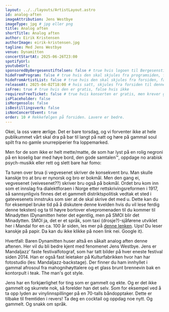 ```yaml
---
layout: ../../layouts/ArtistLayout.astro
id: analog-aften
imageAttribution: Jens Westbye
imageType: jpg # jpg eller png
title: Analog aften
shortTitle: Analog aften
author: Eirik Kristensen
authorImage: eirik-kristensen.jpg
tagline: Med Jens Westbye
venue: Dynamitten
concertStartAt: 2025-06-26T23:00
spotifyUrl:
youtubeUrl:
sponsoredByBergesenstiftelsen: false # true hvis logoen til Bergesenstiftelsen skal vises, false hvis ikke
hideFromProgram: false # true hvis den skal skjules fra programsiden, false hvis den skal vises
hideFromArtistList: false # true hvis den skal skjules fra forsiden, false hvis den skal vises
releaseAt: 2025-04-02T18:00 # hvis satt, skjules fra forsiden til denne datoen
isFree: true # true hvis den er gratis, false hvis ikke
requiresFreeTicket: false # true hvis konserten er gratis, men krever gratisbillett
isPlaceholder: false
isMorgensolo: false
isBestillingsverk: false
isNonConcertEvent: true
order: 10 # Rekkefølgen på forsiden. Lavere er bedre.
---
```


Okei, la oss være ærlige. Det er bare torsdag, og vi forventer ikke at hele publikummet vårt skal dra på bar til langt på natt og høre på gammal soul spilt fra no gamle snurrepiperier fra loppemarked.

Men for de som ikke er helt mette/matte, de som har lyst på en rolig negroni på en koselig bar med høye bord, den gode samtalen™, oppdage no arabisk psych-musikk eller rett og slett bare har fomo:

Ta turen over brua (i vegvesenet skriver de konsekvent bru. Man skulle kanskje tro at bru er nynorsk og bro er bokmål. Men den gang ei, vegvesenet (veivesenet??) skriver bru også på bokmål. Ordet bru kom inn som et innslag fra dialektfloraen i Norge etter rettskrivingsreformen i 1917, så sannsynligvis finnes det et gammelt distriktspolitisk vedtak et sted i gatevesenets innstruks som sier at de skal skrive det med u. Dette kan du for eksempel bruke tid på å diskutere denne kvelden hvis du vil lese ferdig denne teksten) og ta til høyre bortover elvepromenaden til du kommer til Minadytten (Dynamitten heter det egentlig, men på SMOI blir det Minadytten. SMOI ja, det er et språk, som taxi (drosje?)-sjåførene utviklet her i Mandal for en ca. 100 år siden, les mer på <a class="link" href="https://no.wikipedia.org/wiki/Smoi">denne lenken</a>. Ups! Du leser kanskje på papir. Da kan du ikke klikke på noen link nei. Google it).

Hvertfall: Baren Dynamitten huser altså en såkalt analog aften denne aftenen. Her vil du bli bedre kjent med fenomenet Jens Westbye. Jens er Mandaljazz’ faste festivalfotograf, som har tatt bilder på hver eneste festival siden 2014. Han er også fast leietaker på Kulturfabrikken hvor han har fotostudio (les: Mandaljazz-backstage). Der finner du ham innhyllet i gammal afrosoul fra mahognihøyttalere og et glass brunt brennevin bak en kontorpult i teak. The man's got style.

Jens har en forkjærlighet for ting som er gammelt og ekte. Og er det ikke gammelt og skurrete nok, så forelder han det selv. Som for eksempel ved å ta opp lyden av vinylinnspillinger på en 70-talls båndopptaker. Dette er tilbake til fremtiden i revers! Ta deg en cocktail og oppdag noe nytt. Og gammelt. Og snakk om språk.
